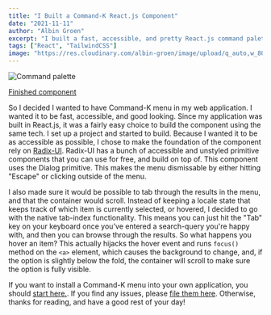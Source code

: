 ```yaml
---
title: "I Built a Command-K React.js Component"
date: "2021-11-11"
author: "Albin Groen"
excerpt: "I built a fast, accessible, and pretty React.js command palette component"
tags: ["React", "TailwindCSS"]
image: "https://res.cloudinary.com/albin-groen/image/upload/q_auto,w_800,f_auto/v1636617304/cmdk_maozmc.png"
---
```


![Command palette](https://res.cloudinary.com/albin-groen/image/upload/v1636617304/cmdk_maozmc.png)

[Finished component](https://www.npmjs.com/package/react-cmdk)

So I decided I wanted to have Command-K menu in my web application. I wanted it
to be fast, accessible, and good looking. Since my application was built in
React.js, it was a fairly easy choice to build the component using the same
tech. I set up a project and started to build. Because I wanted it to be as
accessible as possible, I chose to make the foundation of the component rely on
[Radix-UI](https://www.radix-ui.com). Radix-UI has a bunch of accessible and
unstyled primitive components that you can use for free, and build on top of.
This component uses the Dialog primitive. This makes the menu dismissable by
either hitting "Escape" or clicking outside of the menu.

I also made sure it would be possible to tab through the results in the menu,
and that the container would scroll. Instead of keeping a locale state that
keeps track of which item is currently selected, or hovered, I decided to go
with the native tab-index functionality. This means you can just hit the "Tab"
key on your keyboard once you've entered a search-query you're happy with, and
then you can browse through the results. So what happens you hover an item?
This actually hijacks the hover event and runs `focus()` method on the `<a>`
element, which causes the background to change, and, if the option is slightly
below the fold, the container will scroll to make sure the option is fully
visible.

If you want to install a Command-K menu into your own application, you should
[start here.](https://npmjs.com/package/react-cmdk). If you find any issues,
please [file them here](https://github.com/albingroen/react-cmdk/issues).
Otherwise, thanks for reading, and have a good rest of your day!
